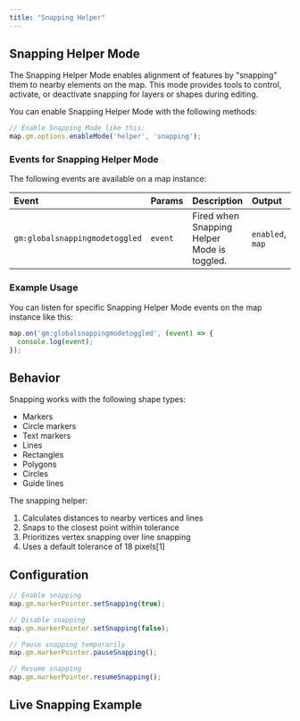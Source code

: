 ```yaml
---
title: "Snapping Helper"
---
```


## Snapping Helper Mode

The Snapping Helper Mode enables alignment of features by "snapping" them to nearby elements on the map. This mode provides tools to control, activate, or deactivate snapping for layers or shapes during editing.

You can enable Snapping Helper Mode with the following methods:

```js
// Enable Snapping Mode like this:
map.gm.options.enableMode('helper', 'snapping');
```

### Events for Snapping Helper Mode

The following events are available on a map instance:

| Event                      | Params  | Description                            | Output                        |
|:---------------------------| :-------| :------------------------------------- | :-----------------------------|
| `gm:globalsnappingmodetoggled` | `event` | Fired when Snapping Helper Mode is toggled. | `enabled`, `map`     |

### Example Usage

You can listen for specific Snapping Helper Mode events on the map instance like this:

```js
map.on('gm:globalsnappingmodetoggled', (event) => {
  console.log(event);
});
```

## Behavior

Snapping works with the following shape types:
- Markers
- Circle markers
- Text markers
- Lines
- Rectangles
- Polygons
- Circles
- Guide lines

The snapping helper:
1. Calculates distances to nearby vertices and lines
2. Snaps to the closest point within tolerance
3. Prioritizes vertex snapping over line snapping
4. Uses a default tolerance of 18 pixels[1]

## Configuration

```js
// Enable snapping
map.gm.markerPointer.setSnapping(true);

// Disable snapping
map.gm.markerPointer.setSnapping(false);

// Pause snapping temporarily
map.gm.markerPointer.pauseSnapping();

// Resume snapping
map.gm.markerPointer.resumeSnapping();
```

## Live Snapping Example

<BrowserOnlyGmMap
  gmOptions={helperSnappingOptions}
  features={features} />
